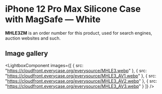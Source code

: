 
# iPhone 12 Pro Max Silicone Case with MagSafe — White

<Callout type='info' emoji='👉🏻'>**MHLE3ZM** is an order number for this product, used for search engines, auction websites and such.</Callout>

## Image gallery

<LightboxComponent
    images={[
      {
        src: "https://cloudfront.everycase.org/everysource/MHLE3.webp"
      },
      {
        src: "https://cloudfront.everycase.org/everysource/MHLE3_AV1.webp"
      },
      {
        src: "https://cloudfront.everycase.org/everysource/MHLE3_AV2.webp"
      },
      {
        src: "https://cloudfront.everycase.org/everysource/MHLE3_AV3.webp"
      }
    ]}
  />
